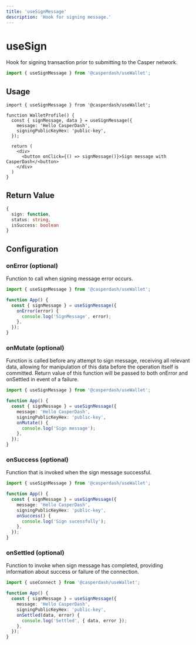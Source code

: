```yaml
---
title: 'useSignMessage'
description: 'Hook for signing message.'
---
```


# useSign

Hook for signing transaction prior to submitting to the Casper network.

```ts
import { useSignMessage } from '@casperdash/useWallet';
```

## Usage

```tsx
import { useSignMessage } from '@casperdash/useWallet';

function WalletProfile() {
  const { signMessage, data } = useSignMessage({
    message: 'Hello CasperDash',
    signingPublicKeyHex: 'public-key',
  });

  return (
    <div>
      <button onClick={() => signMessage()}>Sign message with CasperDash</<button>
    </div>
  )
}
```

## Return Value

```ts
{
  sign: function,
  status: string,
  isSuccess: boolean
}
```

## Configuration

### onError (optional)

Function to call when signing message error occurs.

```ts
import { useSignMessage } from '@casperdash/useWallet';

function App() {
  const { signMessage } = useSignMessage({
    onError(error) {
      console.log('SignMessage', error);
    },
  });
}
```

### onMutate (optional)

Function is called before any attempt to sign message, receiving all relevant data, allowing for manipulation of this data before the operation itself is committed. Return value of this function will be passed to both onError and onSettled in event of a failure.

```ts
import { useSignMessage } from '@casperdash/useWallet';

function App() {
  const { signMessage } = useSignMessage({
    message: 'Hello CasperDash',
    signingPublicKeyHex: 'public-key',
    onMutate() {
      console.log('Sign message');
    },
  });
}
```

### onSuccess (optional)

Function that is invoked when the sign message successful.

```ts
import { useSignMessage } from '@casperdash/useWallet';

function App() {
  const { signMessage } = useSignMessage({
    message: 'Hello CasperDash',
    signingPublicKeyHex: 'public-key',
    onSuccess() {
      console.log('Sign sucessfully');
    },
  });
}
```

### onSettled (optional)

Function to invoke when sign message has completed, providing information about success or failure of the connection.

```ts
import { useConnect } from '@casperdash/useWallet';

function App() {
  const { signMessage } = useSignMessage({
    message: 'Hello CasperDash',
    signingPublicKeyHex: 'public-key',
    onSettled(data, error) {
      console.log('Settled', { data, error });
    },
  });
}
```
